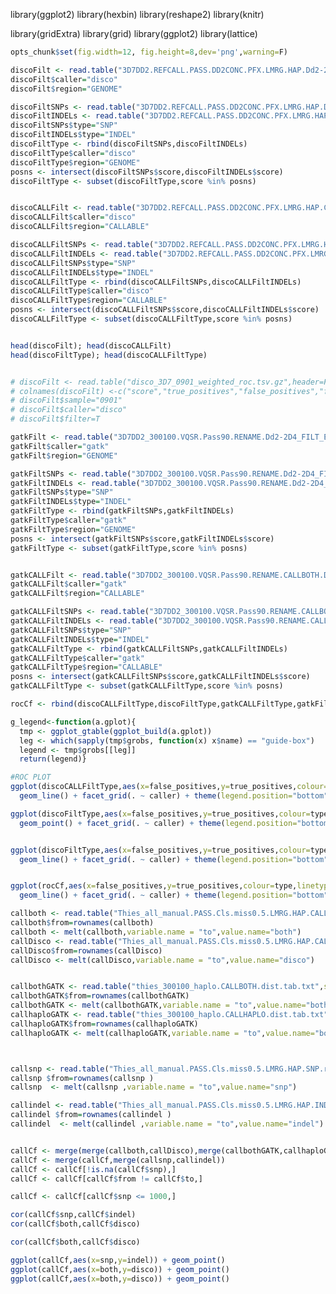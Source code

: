 library(ggplot2)
library(hexbin)
library(reshape2)
library(knitr)

library(gridExtra)
library(grid)
library(ggplot2)
library(lattice)
```r
opts_chunk$set(fig.width=12, fig.height=8,dev='png',warning=F)

``` 

```r

discoFilt <- read.table("3D7DD2.REFCALL.PASS.DD2CONC.PFX.LMRG.HAP.Dd2-2D4_FILT_EVAL/weighted_roc.tsv.gz",header=F,skip = 3,stringsAsFactors =F,sep="\t",col.names=c("score","true_positives","false_positives","false_negatives","precision","sensitivity","f_measure"))
discoFilt$caller="disco"
discoFilt$region="GENOME"

discoFiltSNPs <- read.table("3D7DD2.REFCALL.PASS.DD2CONC.PFX.LMRG.HAP.Dd2-2D4_FILT_EVAL/snp_roc.tsv.gz",header=F,skip = 3,stringsAsFactors =F,sep="\t",col.names = c("score","true_positives","false_positives"))
discoFiltINDELs <- read.table("3D7DD2.REFCALL.PASS.DD2CONC.PFX.LMRG.HAP.Dd2-2D4_FILT_EVAL/non_snp_roc.tsv.gz",header=F,skip = 3,stringsAsFactors =F,sep="\t",col.names = c("score","true_positives","false_positives"))
discoFiltSNPs$type="SNP"
discoFiltINDELs$type="INDEL"
discoFiltType <- rbind(discoFiltSNPs,discoFiltINDELs)
discoFiltType$caller="disco"
discoFiltType$region="GENOME"
posns <- intersect(discoFiltSNPs$score,discoFiltINDELs$score)
discoFiltType <- subset(discoFiltType,score %in% posns)


discoCALLFilt <- read.table("3D7DD2.REFCALL.PASS.DD2CONC.PFX.LMRG.HAP.CALLBOTH.Dd2-2D4_FILT_EVAL/weighted_roc.tsv.gz",header=F,skip = 3,stringsAsFactors =F,sep="\t",col.names=c("score","true_positives","false_positives","false_negatives","precision","sensitivity","f_measure"))
discoCALLFilt$caller="disco"
discoCALLFilt$region="CALLABLE"

discoCALLFiltSNPs <- read.table("3D7DD2.REFCALL.PASS.DD2CONC.PFX.LMRG.HAP.CALLBOTH.Dd2-2D4_FILT_EVAL/snp_roc.tsv.gz",header=F,skip = 3,stringsAsFactors =F,sep="\t",col.names = c("score","true_positives","false_positives"))
discoCALLFiltINDELs <- read.table("3D7DD2.REFCALL.PASS.DD2CONC.PFX.LMRG.HAP.CALLBOTH.Dd2-2D4_FILT_EVAL/non_snp_roc.tsv.gz",header=F,skip = 3,stringsAsFactors =F,sep="\t",col.names = c("score","true_positives","false_positives"))
discoCALLFiltSNPs$type="SNP"
discoCALLFiltINDELs$type="INDEL"
discoCALLFiltType <- rbind(discoCALLFiltSNPs,discoCALLFiltINDELs)
discoCALLFiltType$caller="disco"
discoCALLFiltType$region="CALLABLE"
posns <- intersect(discoCALLFiltSNPs$score,discoCALLFiltINDELs$score)
discoCALLFiltType <- subset(discoCALLFiltType,score %in% posns)


head(discoFilt); head(discoCALLFilt)
head(discoFiltType); head(discoCALLFiltType)


# discoFilt <- read.table("disco_3D7_0901_weighted_roc.tsv.gz",header=F,skip = 3,stringsAsFactors =F,sep="\t")
# colnames(discoFilt) <-c("score","true_positives","false_positives","false_negatives","precision","sensitivity","f_measure")
# discoFilt$sample="0901"
# discoFilt$caller="disco"
# discoFilt$filter=T
```

```r
gatkFilt <- read.table("3D7DD2_300100.VQSR.Pass90.RENAME.Dd2-2D4_FILT_EVAL/weighted_roc.tsv.gz",header=F,skip = 3,stringsAsFactors =F,sep="\t",col.names=c("score","true_positives","false_positives","false_negatives","precision","sensitivity","f_measure"))
gatkFilt$caller="gatk"
gatkFilt$region="GENOME"

gatkFiltSNPs <- read.table("3D7DD2_300100.VQSR.Pass90.RENAME.Dd2-2D4_FILT_EVAL/snp_roc.tsv.gz",header=F,skip = 3,stringsAsFactors =F,sep="\t",col.names = c("score","true_positives","false_positives"))
gatkFiltINDELs <- read.table("3D7DD2_300100.VQSR.Pass90.RENAME.Dd2-2D4_FILT_EVAL/non_snp_roc.tsv.gz",header=F,skip = 3,stringsAsFactors =F,sep="\t",col.names = c("score","true_positives","false_positives"))
gatkFiltSNPs$type="SNP"
gatkFiltINDELs$type="INDEL"
gatkFiltType <- rbind(gatkFiltSNPs,gatkFiltINDELs)
gatkFiltType$caller="gatk"
gatkFiltType$region="GENOME"
posns <- intersect(gatkFiltSNPs$score,gatkFiltINDELs$score)
gatkFiltType <- subset(gatkFiltType,score %in% posns)


gatkCALLFilt <- read.table("3D7DD2_300100.VQSR.Pass90.RENAME.CALLBOTH.Dd2-2D4_FILT_EVAL/weighted_roc.tsv.gz",header=F,skip = 3,stringsAsFactors =F,sep="\t",col.names=c("score","true_positives","false_positives","false_negatives","precision","sensitivity","f_measure"))
gatkCALLFilt$caller="gatk"
gatkCALLFilt$region="CALLABLE"

gatkCALLFiltSNPs <- read.table("3D7DD2_300100.VQSR.Pass90.RENAME.CALLBOTH.Dd2-2D4_FILT_EVAL/snp_roc.tsv.gz",header=F,skip = 3,stringsAsFactors =F,sep="\t",col.names = c("score","true_positives","false_positives"))
gatkCALLFiltINDELs <- read.table("3D7DD2_300100.VQSR.Pass90.RENAME.CALLBOTH.Dd2-2D4_FILT_EVAL/non_snp_roc.tsv.gz",header=F,skip = 3,stringsAsFactors =F,sep="\t",col.names = c("score","true_positives","false_positives"))
gatkCALLFiltSNPs$type="SNP"
gatkCALLFiltINDELs$type="INDEL"
gatkCALLFiltType <- rbind(gatkCALLFiltSNPs,gatkCALLFiltINDELs)
gatkCALLFiltType$caller="gatk"
gatkCALLFiltType$region="CALLABLE"
posns <- intersect(gatkCALLFiltSNPs$score,gatkCALLFiltINDELs$score)
gatkCALLFiltType <- subset(gatkCALLFiltType,score %in% posns)
```

```r

rocCf <- rbind(discoCALLFiltType,discoFiltType,gatkCALLFiltType,gatkFiltType)

```

```r
g_legend<-function(a.gplot){
  tmp <- ggplot_gtable(ggplot_build(a.gplot))
  leg <- which(sapply(tmp$grobs, function(x) x$name) == "guide-box")
  legend <- tmp$grobs[[leg]]
  return(legend)}
```


```r

#ROC PLOT
ggplot(discoCALLFiltType,aes(x=false_positives,y=true_positives,colour=type)) + 
  geom_line() + facet_grid(. ~ caller) + theme(legend.position="bottom")

ggplot(discoFiltType,aes(x=false_positives,y=true_positives,colour=type)) + 
  geom_point() + facet_grid(. ~ caller) + theme(legend.position="bottom")


ggplot(discoFiltType,aes(x=false_positives,y=true_positives,colour=type)) + 
  geom_line() + facet_grid(. ~ caller) + theme(legend.position="bottom")


ggplot(rocCf,aes(x=false_positives,y=true_positives,colour=type,linetype=region)) + 
  geom_line() + facet_grid(. ~ caller) + theme(legend.position="bottom")

```


```r
callboth <- read.table("Thies_all_manual.PASS.Cls.miss0.5.LMRG.HAP.CALLBOTH.vcf.dist.tab.txt",sep="\t")
callboth$from=rownames(callboth)
callboth <- melt(callboth,variable.name = "to",value.name="both")
callDisco <- read.table("Thies_all_manual.PASS.Cls.miss0.5.LMRG.HAP.CALLDISCOONLY.vcf.dist.tab.txt",sep="\t")
callDisco$from=rownames(callDisco)
callDisco <- melt(callDisco,variable.name = "to",value.name="disco")


callbothGATK <- read.table("thies_300100_haplo.CALLBOTH.dist.tab.txt",sep="\t")
callbothGATK$from=rownames(callbothGATK)
callbothGATK <- melt(callbothGATK,variable.name = "to",value.name="both")
callhaploGATK <- read.table("thies_300100_haplo.CALLHAPLO.dist.tab.txt",sep="\t")
callhaploGATK$from=rownames(callhaploGATK)
callhaploGATK <- melt(callhaploGATK,variable.name = "to",value.name="both")



callsnp <- read.table("Thies_all_manual.PASS.Cls.miss0.5.LMRG.HAP.SNP.recode.vcf.dist.tab.txt",sep="\t")
callsnp $from=rownames(callsnp )
callsnp  <- melt(callsnp ,variable.name = "to",value.name="snp")

callindel <- read.table("Thies_all_manual.PASS.Cls.miss0.5.LMRG.HAP.INDEL.recode.vcf.dist.tab.txt",sep="\t")
callindel $from=rownames(callindel )
callindel  <- melt(callindel ,variable.name = "to",value.name="indel")


callCf <- merge(merge(callboth,callDisco),merge(callbothGATK,callhaploGATK))
callCf <- merge(callCf,merge(callsnp,callindel))
callCf <- callCf[!is.na(callCf$snp),]
callCf <- callCf[callCf$from != callCf$to,]

callCf <- callCf[callCf$snp <= 1000,]
```

```r
cor(callCf$snp,callCf$indel)
cor(callCf$both,callCf$disco)

cor(callCf$both,callCf$disco)

ggplot(callCf,aes(x=snp,y=indel)) + geom_point()
ggplot(callCf,aes(x=both,y=disco)) + geom_point()
ggplot(callCf,aes(x=both,y=disco)) + geom_point()

```


